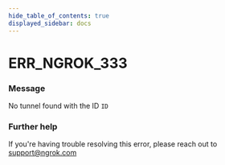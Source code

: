 ```yaml
---
hide_table_of_contents: true
displayed_sidebar: docs
---
```



# ERR_NGROK_333

### Message

No tunnel found with the ID `ID`

<ErrorDetails error="err_ngrok_333" />

### Further help

If you're having trouble resolving this error, please reach out to [support@ngrok.com](mailto:support@ngrok.com?subject=Help%20with%20ERR_NGROK_333)
